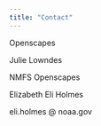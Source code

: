 ```yaml
---
title: "Contact"
---
```


Openscapes

Julie Lowndes


NMFS Openscapes

Elizabeth Eli Holmes

eli.holmes @ noaa.gov